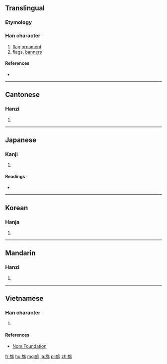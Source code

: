 ==Translingual==

===Etymology===
{{Han compound|㫃|𣎵|c1=s|c2=p|ls=psc}}

===Han character===
{{Han char|rn=70|rad=方|as=06|sn=10|four=08227|canj=YSOJB|ids=⿸⿰方𠂉巿}}

# [[flag]] [[ornament]]
# flags, [[banner]]s

====References====
* {{Han ref|kx=0483.080|dkj=13646|dj=0845.040|hdz=32177.030|uh=65C6|ud=26054|bh=D1CF|bd=53711}}

----

==Cantonese==

===Hanzi===
{{yue-hanzi|jyut=[[pui3]]|y=pui3}}

# {{defn|lang=yue|sort=方06}}

----

==Japanese==

===Kanji===
{{ja-kanji|grade=|rs=方06}}

# {{defn|lang=ja|sort=方06}}

====Readings====
* {{ja-readings|on=[[はい]] (hai)|kun=[[はた]] (hata)}}

----

==Korean==

===Hanja===
{{ko-hanja|hangeul=패|eumhun=|rv=pae|mr=p'ae|y=phay}}

# {{defn|lang=ko|sort=方06}}

----

==Mandarin==

===Hanzi===
{{cmn-hanzi|pin=[[pèi]] ([[pei4]])|wg=p'ei<sup>4</sup>}}

# {{defn|lang=cmn|sort=方06}}

----

==Vietnamese==

===Han character===
{{vi-readings|rs=方06| hanviet = bái}}

# {{defn|lang=vi|sort=方06}}

====References====
*[http://nomfoundation.org/common/nom_details.php?codepoint=65c6 Nom Foundation]

[[fr:旆]]
[[hu:旆]]
[[mg:旆]]
[[ja:旆]]
[[pl:旆]]
[[zh:旆]]